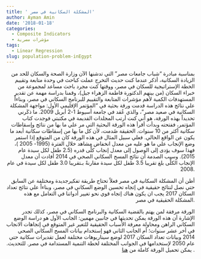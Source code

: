 ```yaml
---
title: ' المشكلة السكانية في مصر' 
author: Ayman Amin
date: '2018-01-18'
categories:
  - Composite Indicators
  - مؤشرات مصرية
tags:
  - Linear Regression
slug: population-problem-inEgypt
---
```



<p align="right">
بمناسبة مبادرة "شباب جامعات مصر" التي تدشنها الآن وزارة الصحة والسكان للحد من الزيادة السكانية، أذكر عندما كنت حديث التخرج عملت كباحث في وحدة متابعة وتقييم الخطة الإستراتيجية للسكان في مصر، ووقتها كنت مجرد باحث مساعد لمجموعة من خبراء السكان (من بينهم الدكتورة فاطمة الزهراء جيل)، وقمنا بدراسة مهمة عن تقدير المستهدفات الكمية لأهم مؤشرات المتابعة والتقييم للبرنامج السكاني في مصر، وبناءاً علي نتائج هذه الدراسة قدمت ورقة بحثية في "المؤتمر الإقليمي الأول: مواجهة المشكلة السكانية في صعيد مصر"، والذي عُقد في جامعة أسيوط 1-2 أبريل 2009. ما ذكَرني تحديداً بهذه الورقة، هو أني كنت أرتب المجلدات القديمة في مكتبتي فوجدت كتاب المؤتمر، ففتحته وبدأت أقرأ هذه الورقة البحثية التي مر علي ما بها من نتائج وإسقاطات سكانية أكثر من 10 سنوات. الحقيقة صُدمت، لأن كل ما بها من إسقاطات سكانية أبعد ما يكون عن الواقع الحالي. فعلي سبيل المثال في هذه الورقة كان من المتوقع إذا استمر وضع الإنجاب علي ما هو عليه من معدل انخفاض مشاهد خلال الفترة (1995- 2005 )، فهذا سوف يؤدى إلى الوصول إلى معدل إنجاب كلِّى قدره (2.5 طفل لكل سيدة عام 2015). وسبب الصدمة أن نتائج المسح السكاني الصحي في 2014 أفادت أن معدل الإنجاب الكلِّى بلغ تقريبا 3.5 طفل لكل سيدة مقارنةً بـتقريبا 3.0 طفل لكل سيدة في عام 2008. </p>

<p align="right"> 
أظن أن المشكلة السكانية في مصر فعلاً تحتاج طريقة تفكيرجديدة ومختلفة عن السابق حتي نصل لنتائج حقيقية في إتجاه تحسين الوضع السكاني في مصر، وبناءاً علي نتائج تعداد السكان 2017 يجب ان يكون هناك إتجاه قوي نحو تغيير أدواتنا في التعامل مع هذه المشكلة الحقيقية في مصر.</p>


<p align="right"> الورقة مرفقة لمن يهتم بالقضية السكانية والبرنامج السكاني في مصر، كذلك تجدر الإشارة أن هذه الورقة يمكن تحديثها في جانبين مهمين: الجانب الأول هو دراسة الوضع السكاني الراهن ومحاولة معرفة الأسباب الحقيقية للتغير غير المتوقع في إتجاهات الانجاب في أخر عشر سنوات؛ أم الجانب الثاني فهو إستخدام بيانات المسح السكاني الصحي 2014 وبيانات تعداد السكان 2017 لوضع سيناريوهات مختلفة لعمل تقديرات سكانية حتي عام 2050 لإستخدامها في الجوانب المختلفة لخطة التنمية المستدامة في مصر. للتحديث. يمكن تحميل الورقة كاملة من <a href = "https://www.researchgate.net/publication/322448040_Estimating_the_quantitative_values_for_the_monitoring_and_evaluation_indicators_of_the_population_problem_2005-2017_In_Arabic"> هنا</a> .
</p>
